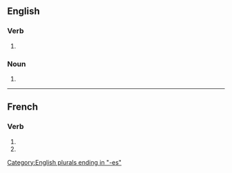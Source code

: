 {{also|Scotches}}

==English==

===Verb===
{{head|en|verb form}}

# {{en-third-person singular of|scotch}}

===Noun===
{{head|en|noun form}}

# {{plural of|scotch|lang=en}}

[[Category:English plurals ending in "-es"]]

----

==French==

===Verb===
{{head|fr|verb form}}

# {{inflection of|scotcher||2|s|pres|indc|lang=fr}}
# {{inflection of|scotcher||2|s|pres|subj|lang=fr}}